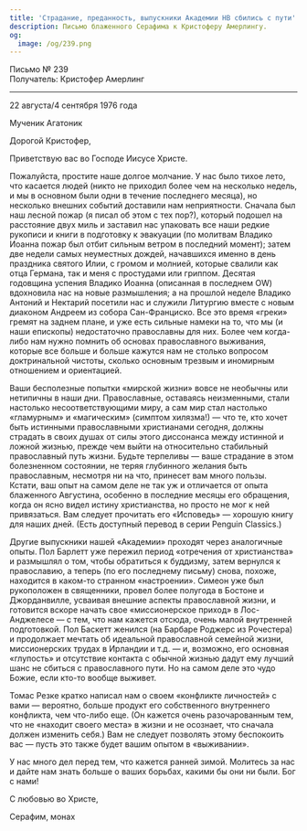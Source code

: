 ```yaml
---
title: 'Страдание, преданность, выпускники Академии НВ сбились с пути'
description: Письмо блаженного Серафима к Кристоферу Амерлингу.
og:
  image: /og/239.png
---
```


<div style={{textAlign:'right', fontFamily:'monospace'}}>Письмо № 239</div>
<div style={{textAlign:'left', fontFamily:'monospace'}}>Получатель: Кристофер Амерлинг</div>

---

22 августа/4 сентября 1976 года

Мученик Агатоник

Дорогой Кристофер,

Приветствую вас во Господе Иисусе Христе.

Пожалуйста, простите наше долгое молчание. У нас было тихое лето, что касается людей (никто не приходил более чем на несколько недель, и мы в основном были одни в течение последнего месяца), но несколько внешних событий доставили нам неприятности. Сначала был наш лесной пожар (я писал об этом с тех пор?), который подошел на расстояние двух миль и заставил нас упаковать все наши редкие рукописи и книги в подготовку к эвакуации (по молитвам Владико Иоанна пожар был отбит сильным ветром в последний момент); затем две недели самых неуместных дождей, начавшихся именно в день праздника святого Илии, с громом и молнией, которые свалили как отца Германа, так и меня с простудами или гриппом. Десятая годовщина успения Владико Иоанна (описанная в последнем OW) вдохновила нас на новые размышления; а на прошлой неделе Владико Антоний и Нектарий посетили нас и служили Литургию вместе с новым диаконом Андреем из собора Сан-Франциско. Все это время «греки» гремят на заднем плане, и уже есть сильные намеки на то, что мы (и наши епископы) недостаточно православны для них. Более чем когда-либо нам нужно помнить об основах православного выживания, которые все больше и больше кажутся нам не столько вопросом доктринальной чистоты, сколько основным трезвым и иномирным отношением и ориентацией.

Ваши бесполезные попытки «мирской жизни» вовсе не необычны или нетипичны в наши дни. Православные, оставаясь неизменными, стали настолько несоответствующими миру, а сам мир стал настолько «гламурным» и «магическим» (симптом хилязма!) — что те, кто хочет быть истинными православными христианами сегодня, должны страдать в своих душах от силы этого диссонанса между истинной и ложной жизнью, прежде чем выйти на относительно стабильный православный путь жизни. Будьте терпеливы — ваше страдание в этом болезненном состоянии, не теряя глубинного желания быть православным, несмотря ни на что, принесет вам много пользы. Кстати, ваш опыт на самом деле не так уж и отличается от опыта блаженного Августина, особенно в последние месяцы его обращения, когда он ясно видел истину христианства, но просто не мог к ней привязаться. Вам следует прочитать его «Исповедь» — хорошую книгу для наших дней. (Есть доступный перевод в серии Penguin Classics.)

Другие выпускники нашей «Академии» проходят через аналогичные опыты. Пол Барлетт уже пережил период «отречения от христианства» и размышлял о том, чтобы обратиться к буддизму, затем вернулся к православию, а теперь (по его последнему письму) снова, похоже, находится в каком-то странном «настроении». Симеон уже был рукоположен в священники, провел более полугода в Бостоне и Джорданвилле, усваивая внешние аспекты православной жизни, и готовится вскоре начать свое «миссионерское приход» в Лос-Анджелесе — с тем, что нам кажется отсюда, очень малой внутренней подготовкой. Пол Баскетт женился (на Барбаре Роджерс из Рочестера) и продолжает мечтать об идеальной православной семейной жизни, миссионерских трудах в Ирландии и т.д. — и, возможно, его основная «глупость» и отсутствие контакта с обычной жизнью дадут ему лучший шанс не сбиться с православного пути. Но на самом деле это чудо Божие, если кто-то вообще выживет.

Томас Резке кратко написал нам о своем «конфликте личностей» с вами — вероятно, больше продукт его собственного внутреннего конфликта, чем что-либо еще. (Он кажется очень разочарованным тем, что не «находит своего места» в жизни и не осознает, что сначала должен изменить себя.) Вам не следует позволять этому беспокоить вас — пусть это также будет вашим опытом в «выживании».

У нас много дел перед тем, что кажется ранней зимой. Молитесь за нас и дайте нам знать больше о ваших борьбах, какими бы они ни были. Бог с нами!

С любовью во Христе,

Серафим, монах